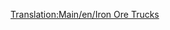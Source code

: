 [[Translation:Main/en/Iron Ore Trucks]]{{en/-}}{{hu/Navbox Közúti járművek}}
{{hu/Közúti járművek|name     = MPS vasércszállító
  |img      = MPS_Iron_Ore_Truck.png
  |price    = £4,961 ($9,922) 
  |speed    = 30 mph (48 km/h)
  |annual   = £421 ($842)
  |designed = 1936
  |life     = 15
  |capacity = 22 tonna [[Main/hu/Vasérc|vasérc]]
}}
{{hu/Közúti járművek|name     = Uhl vasércszállító
  |img      = Uhl_Iron_Ore_Truck.png
  |price    = £5,740 ($11,480) 
  |speed    = 55 mph (88 km/h)
  |annual   = £787 ($1,574)
  |designed = 1977
  |life     = 15
  |capacity = 25 tonna [[Main/hu/Vasérc|vasérc]]
}}
{{hu/Közúti járművek|name     = Chippy vasércszállító
  |img      = Chippy_Iron_Ore_Truck.png
  |price    = £6,150 ($12,300) 
  |speed    = 70 mph (112 km/h)
  |annual   = £1,125 ($2,250)
  |designed = 2011
  |life     = 15
  |capacity = 27 tonna [[Main/hu/Vasérc|vasérc]]
}}